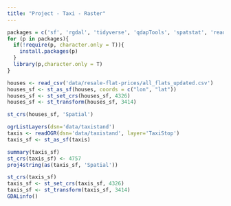 ```yaml
---
title: "Project - Taxi - Raster"
---
```


```r
packages = c('sf', 'rgdal', 'tidyverse', 'qdapTools', 'spatstat', 'readr', 'raster')
for (p in packages){ 
  if(!require(p, character.only = T)){
    install.packages(p) 
  }
  library(p,character.only = T) 
}
```


```r
houses <- read_csv('data/resale-flat-prices/all_flats_updated.csv')
houses_sf <- st_as_sf(houses, coords = c("lon", "lat"))
houses_sf <- st_set_crs(houses_sf, 4326)
houses_sf <- st_transform(houses_sf, 3414)

st_crs(houses_sf, 'Spatial')
```


```r
ogrListLayers(dsn='data/taxistand')
taxis <- readOGR(dsn='data/taxistand', layer='TaxiStop')
taxis_sf <- st_as_sf(taxis)

summary(taxis_sf)
st_crs(taxis_sf) <- 4757
proj4string(as(taxis_sf, 'Spatial'))

st_crs(taxis_sf)
taxis_sf <- st_set_crs(taxis_sf, 4326)
taxis_sf <- st_transform(taxis_sf, 3414)
GDALinfo()
```
